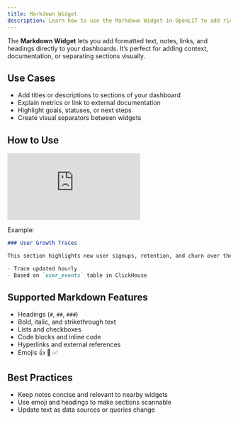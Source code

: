 ```yaml
---
title: Markdown Widget
description: Learn how to use the Markdown Widget in OpenLIT to add rich text, annotations, and links to your dashboards.
---
```


The **Markdown Widget** lets you add formatted text, notes, links, and headings directly to your dashboards. It’s perfect for adding context, documentation, or separating sections visually.

## Use Cases

- Add titles or descriptions to sections of your dashboard  
- Explain metrics or link to external documentation  
- Highlight goals, statuses, or next steps  
- Create visual separators between widgets  

## How to Use

<iframe className="w-full aspect-video" src="https://www.youtube.com/embed/vBUk6_Z9XLE?list=PLgErWFh-dyiGp9yUDnnx67wHEeNqzzMXZ" title="How to Use the Markdown Widget in OpenLIT – Visualize Trends Over Time" frameborder="0" allow="accelerometer; autoplay; clipboard-write; encrypted-media; gyroscope; picture-in-picture; web-share" referrerpolicy="strict-origin-when-cross-origin" allowfullscreen></iframe>

Example:

````markdown
### User Growth Traces

This section highlights new user signups, retention, and churn over the last 30 days.

- Trace updated hourly  
- Based on `user_events` table in ClickHouse  
`````

## Supported Markdown Features

* Headings (`#`, `##`, `###`)
* Bold, italic, and strikethrough text
* Lists and checkboxes
* Code blocks and inline code
* Hyperlinks and external references
* Emojis 👍 🚀 ✅

## Best Practices

* Keep notes concise and relevant to nearby widgets
* Use emoji and headings to make sections scannable
* Update text as data sources or queries change
